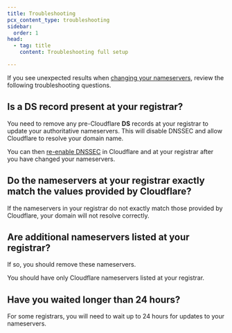 ```yaml
---
title: Troubleshooting
pcx_content_type: troubleshooting
sidebar:
  order: 1
head:
  - tag: title
    content: Troubleshooting full setup

---
```


If you see unexpected results when [changing your nameservers](/dns/zone-setups/full-setup/setup/), review the following troubleshooting questions.

## Is a DS record present at your registrar?

You need to remove any pre-Cloudflare **DS** records at your registrar to update your authoritative nameservers. This will disable DNSSEC and allow Cloudflare to resolve your domain name.

You can then [re-enable DNSSEC](/dns/zone-setups/full-setup/setup/#re-enable-dnssec) in Cloudflare and at your registrar after you have changed your nameservers.

## Do the nameservers at your registrar exactly match the values provided by Cloudflare?

If the nameservers in your registrar do not exactly match those provided by Cloudflare, your domain will not resolve correctly.

## Are additional nameservers listed at your registrar?

If so, you should remove these nameservers.

You should have only Cloudflare nameservers listed at your registrar.

## Have you waited longer than 24 hours?

For some registrars, you will need to wait up to 24 hours for updates to your nameservers.
